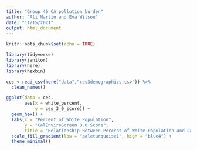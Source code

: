 ```yaml
---
title: "Group 46 CA pollution burden"
author: "Ali Martin and Eva Wilson"
date: "11/15/2021"
output: html_document
---
```


```r
knitr::opts_chunk$set(echo = TRUE)

library(tidyverse)
library(janitor)
library(here)
library(hexbin)
```

```r
ces <-read_csv(here("data","ces3demographics.csv")) %>% 
  clean_names()
```


```r
ggplot(data = ces, 
       aes(x = white_percent, 
           y = ces_3_0_score)) + 
  geom_hex() +
  labs(x = "Percent of White Population", 
       y = "CalEnviroScreen 3.0 Score", 
       title = "Relationship Between Percent of White Population and CalEnviroScreen 3.0 score in CA") +
  scale_fill_gradient(low = "paleturquoise1", high = "blue4") +
  theme_minimal()
```

